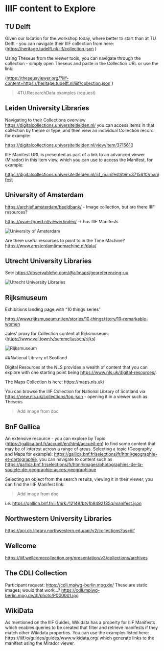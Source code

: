 
# IIIF content to Explore

## TU Delft

Given our location for the workshop today, where better to start than at TU Delft - you can navigate their IIIF collection from here: (https://heritage.tudelft.nl/iiif/collection.json )

Using Theseus from the viewer tools, you can navigate through the collection - simply open Theseus and paste in the Collection URL or use the link:

(https://theseusviewer.org/?iiif-content=https://heritage.tudelft.nl/iiif/collection.json )

> 4TU.ResearchData examples (request)

## Leiden University Libraries

Navigating to their Collections overview https://digitalcollections.universiteitleiden.nl/ you can access items in that collection by theme or type, and then view an individual Collection record for example:

https://digitalcollections.universiteitleiden.nl/view/item/3715610

IIIF Manifest URL is presented as part of a link to an advanced viewer (Mirador) in this item view, which you can use to access the Manifest, for example:

https://digitalcollections.universiteitleiden.nl/iiif_manifest/item:3715610/manifest

## University of Amsterdam

https://archief.amsterdam/beeldbank/ - Image collection, but are there IIIF resources?

https://uvaerfgoed.nl/viewer/index/ -> has IIIF Manifests

![University of Amsterdam](/uvaerfgoed.png)

Are there useful resources to point to in the Time Machine? https://www.amsterdamtimemachine.nl/data/

## Utrecht University Libraries

See: https://observablehq.com/@allmaps/georeferencing-uu

![Utrecht University Libraries](/utrecht.png)

## Rijksmuseum

Exhibitions landing page with “10 things series”

https://www.rijksmuseum.nl/en/stories/10-things/story/10-remarkable-women

Jules' proxy for Collection content at Rijksmuseum: (https://www.val.town/v/sammeltassen/rijks)

![Rijksmuseum](/rijksmuseum.png)

<Rijksmuseum />

##National Library of Scotland

Digital Resources at the NLS provides a wealth of content that you can explore with one starting point being https://www.nls.uk/digital-resources/.

The Maps Collection is here: https://maps.nls.uk/

You can browse the IIIF Collection for National Library of Scotland via https://view.nls.uk/collections/top.json - opening it in a viewer such as Theseus

> Add image from doc

## BnF Gallica

An extensive resource - you can explore by Topic (https://gallica.bnf.fr/accueil/en/html/accueil-en) to find some content that may be of interest across a range of areas. Selecting a topic (Geography and Maps for example): https://gallica.bnf.fr/selections/fr/html/geographie-et-cartographie, you can navigate to content such as https://gallica.bnf.fr/selections/fr/html/images/photographies-de-la-societe-de-geographie-acces-geographique

Selecting an object from the search results, viewing it in their viewer, you can find the IIIF Manifest link:

> Add image from doc

i.e. https://gallica.bnf.fr/iiif/ark:/12148/btv1b8492135q/manifest.json

## Northwestern University Libraries

https://api.dc.library.northwestern.edu/api/v2/collections?as=iiif

## Wellcome

https://iiif.wellcomecollection.org/presentation/v3/collections/archives

## The CDLI Collection

Participant request: https://cdli.mpiwg-berlin.mpg.de/
These are static images; would that work…?
https://cdli.mpiwg-berlin.mpg.de/dl/photo/P000001.jpg

## WikiData

As mentioned on the IIIF Guides, Wikidata has a property for IIIF Manifests which enables queries to be created that filter and retrieve manifests if they match other Wikidata properties. You can use the examples listed here: https://iiif.io/guides/guides/www.wikidata.org/ which generate links to the manifest using the Mirador viewer.
